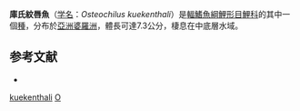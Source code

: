 {{Speciesbox
| name = 庫氏紋唇魚
| status = NE
| status_system = IUCN3.1
| genus = Osteochilus
| species = kuekenthali
| authority = [[Ahl|Ahl]], 1922
| synonyms = 
}}
'''庫氏紋唇魚'''（[[学名|学名]]：''Osteochilus kuekenthali''）是[[輻鰭魚綱|輻鰭魚綱]][[鯉形目|鯉形目]][[鯉科|鯉科]]的其中一個[[種|種]]，分布於[[亞洲|亞洲]][[婆羅洲|婆羅洲]]，體長可達7.3公分，棲息在中底層水域。
==参考文献==
*{{FishBase_species|genus=Osteochilus|species=kuekenthali|year=2011|month=12}}
{{Taxonbar|from=Q1105446}}

[[Category:紋唇魚屬|kuekenthali]]
[[Category:1922年描述的魚類|O]]
